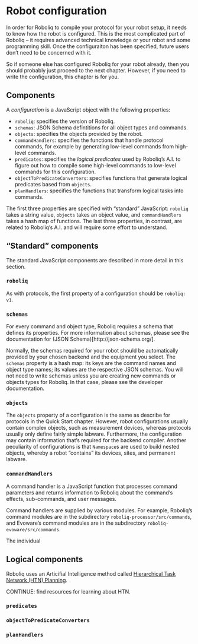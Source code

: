 # Robot configuration

In order for Roboliq to compile your protocol for your robot setup, it needs to know how the robot is configured.  This is the most complicated part of Roboliq -- it requires advanced technical knowledge or your robot and some programming skill.  Once the configuraiton has been specified, future users don't need to be concerned with it.

So if someone else has configured Roboliq for your robot already, then you should probably just proceed to the next chapter.
However, if you need to write the configuration, this chapter is for you.

## Components

A *configuration* is a JavaScript object with the following properties:

* `roboliq`: specifies the version of Roboliq.
* `schemas`: JSON Schema defintitions for all object types and commands.
* `objects`: specifies the objects provided by the robot.
* `commandHandlers`: specifies the functions that handle protocol commands, for example by generating low-level commands from high-level commands.
* `predicates`:  specifies the *logical predicates* used by Roboliq's A.I. to figure out how to compile some high-level commands to low-level commands for this configuration.
* `objectToPredicateConverters`: specifies functions that generate logical predicates based from `objects`.
* `planHandlers`: specifies the functions that transform logical tasks into commands.

The first three properties are specified with "standard" JavaScript: `roboliq` takes a string value, `objects` takes an object value, and `commandHandlers` takes a hash map of functions.
The last three properties, in contrast, are related to Roboliq's A.I. and will require some effort to understand.

## "Standard" components

The standard JavaScript components are described in more detail in this section.

### `roboliq`

As with protocols, the first property of a configuration should be `roboliq: v1`.

### `schemas`

For every command and object type, Roboliq requires a schema that defines its properties.  For more information about schemas, please see the documentation for (JSON Schema)[http://json-schema.org/].

Normally, the schemas required for your robot should be automatically provided by your chosen backend and the equipment you select.  The `schemas` property is a hash map: its keys are the command names and object type names; its values are the respective JSON schemas. You will not need to write schemas unless you are creating new commands or objects types for Roboliq.  In that case, please see the developer documentation.


### `objects`

The `objects` property of a configuration is the same as describe for protocols in the Quick Start chapter.  However, robot configurations usually contain complex objects, such as measurement devices, whereas protocols usually only define fairly simple labware.
Furthermore, the configuration may contain information that's required for the backend compiler.  Another peculiarity of configurations is that `Namespace`s are used to build nested objects, whereby a robot "contains" its devices, sites, and permanent labware.

### `commandHandlers`

A command handler is a JavaScript function that processes command parameters and returns information to Roboliq about the command's effects, sub-commands, and user messages.

Command handlers are supplied by various modules.  For example, Roboliq's command modules are in the subdirectory `roboliq-processor/src/commands`, and Evoware's command modules are in the subdirectory `roboliq-evoware/src/commands`.

The individual 

## Logical components

Roboliq uses an Articifial Intelligence method called [Hierarchical Task Network (HTN) Planning](https://en.wikipedia.org/wiki/Hierarchical_task_network).

CONTINUE: find resources for learning about HTN.

### `predicates`

### `objectToPredicateConverters`

### `planHandlers`
